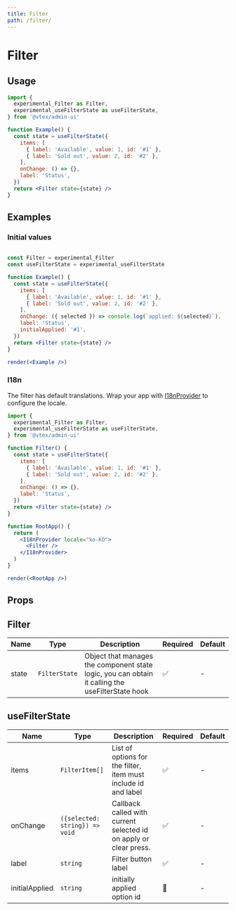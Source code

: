 ```yaml
---
title: Filter
path: /filter/
---
```


# Filter

## Usage

```jsx
import {
  experimental_Filter as Filter,
  experimental_useFilterState as useFilterState,
} from '@vtex/admin-ui'

function Example() {
  const state = useFilterState({
    items: [
      { label: 'Available', value: 1, id: '#1' },
      { label: 'Sold out', value: 2, id: '#2' },
    ],
    onChange: () => {},
    label: 'Status',
  })
  return <Filter state={state} />
}
```

## Examples

### Initial values

```jsx noInline live

const Filter = experimental_Filter
const useFilterState = experimental_useFilterState

function Example() {
  const state = useFilterState({
    items: [
      { label: 'Available', value: 1, id: '#1' },
      { label: 'Sold out', value: 2, id: '#2' },
    ],
    onChange: ({ selected }) => console.log(`applied: ${selected}`),
    label: 'Status',
    initialApplied: '#1',
  })
  return <Filter state={state} />
}

render(<Example />)
```

### I18n

The filter has default translations. Wrap your app with [I18nProvider](/experimental/localization#i18nprovider/) to configure the locale.

```jsx
import {
  experimental_Filter as Filter,
  experimental_useFilterState as useFilterState,
} from '@vtex/admin-ui'

function Filter() {
  const state = useFilterState({
    items: [
      { label: 'Available', value: 1, id: '#1' },
      { label: 'Sold out', value: 2, id: '#2' },
    ],
    onChange: () => {},
    label: 'Status',
  })
  return <Filter state={state} />
}

function RootApp() {
  return (
    <I18nProvider locale="ko-KO">
      <Filter />
    </I18nProvider>
  )
}

render(<RootApp />)
```


## Props

## Filter

| Name  | Type          | Description    | Required | Default |
| ----- | ------------- | -------------- | -------- | ------- |
| state | `FilterState` | Object that manages the component state logic, you can obtain it calling the useFilterState hook | ✅       | -       |

## useFilterState

| Name           | Type                           | Description                                                       | Required | Default |
| -------------- | ------------------------------ | ----------------------------------------------------------------- | -------- | ------- |
| items          | `FilterItem[]`                 | List of options for the filter, item must include id and label    | ✅       | -       |
| onChange       | `({selected: string}) => void` | Callback called with current selected id on apply or clear press. | ✅       | -       |
| label          | `string`                       | Filter button label                                               | ✅       | -       |
| initialApplied | `string`                       | initially applied option id                                       | 🚫       | -       |
